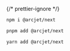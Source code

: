 
{/* prettier-ignore */}
<SelectableContent client:idle syncKey="packageManager" frameworkSwitcher>
<div slot="npm" slotIdx="1">

```sh
npm i @arcjet/next
```

</div>
<div slot="pnpm" slotIdx="2">

```sh
pnpm add @arcjet/next
```

</div>
<div slot="yarn" slotIdx="3">

```sh
yarn add @arcjet/next
```

</div>
</SelectableContent>
